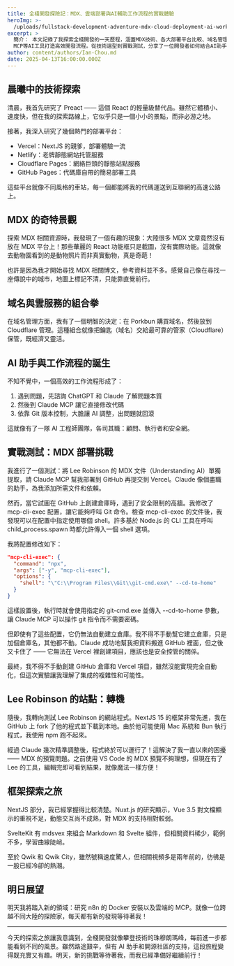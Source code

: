 ```yaml
---
title: 全棧開發探險記：MDX、雲端部署與AI輔助工作流程的實戰體驗
heroImg: >-
  /uploads/fullstack-development-adventure-mdx-cloud-deployment-ai-workflow-experience.png
excerpt: >
  簡介： 本文記錄了我探索全棧開發的一天歷程，涵蓋MDX技術、各大部署平台比較、域名管理策略，以及如何利用Claude
  MCP等AI工具打造高效開發流程。從技術選型到實戰測試，分享了一位開發者如何結合AI助手與Git版本控制，勇敢嘗試新技術的真實體驗。無論你是前端開發者還是全棧愛好者，這篇探險日記都能給你帶來實用的工作流程啟發。
author: content/authors/Ian-Chou.md
date: 2025-04-13T16:00:00.000Z
---
```


## 晨曦中的技術探索

清晨，我首先研究了 Preact —— 這個 React 的輕量級替代品。雖然它體積小、速度快，但在我的探索路線上，它似乎只是一個小小的景點，而非必游之地。

接著，我深入研究了幾個熱門的部署平台：

- Vercel：NextJS 的親爹，部署體驗一流
- Netlify：老牌靜態網站托管服務
- Cloudflare Pages：網絡巨頭的靜態站點服務
- GitHub Pages：代碼庫自帶的簡易部署工具

這些平台就像不同風格的車站，每一個都能將我的代碼運送到互聯網的高速公路上。

## MDX 的奇特景觀

探索 MDX 相關資源時，我發現了一個有趣的現象：大陸很多 MDX 文章竟然沒有放在 MDX 平台上！那些華麗的 React 功能框只是截圖，沒有實際功能。這就像去動物園看到的是動物照片而非真實動物，真是奇葩！

也許是因為我才開始尋找 MDX 相關博文，參考資料並不多。感覺自己像在尋找一座傳說中的城市，地圖上標記不清，只能靠直覺前行。

## 域名與雲服務的組合拳

在域名管理方面，我有了一個明智的決定：在 Porkbun 購買域名，然後放到 Cloudflare 管理。這種組合就像把鑰匙（域名）交給最可靠的管家（Cloudflare）保管，既經濟又靈活。

## AI 助手與工作流程的誕生

不知不覺中，一個高效的工作流程形成了：

1. 遇到問題，先諮詢 ChatGPT 和 Claude 了解問題本質
2. 然後到 Claude MCP 讓它直接修改代碼
3. 依靠 Git 版本控制，大膽讓 AI 調整，出問題就回滾

這就像有了一隊 AI 工程師團隊，各司其職：顧問、執行者和安全網。

## 實戰測試：MDX 部署挑戰

我進行了一個測試：將 Lee Robinson 的 MDX 文件（Understanding AI）單獨提取，請 Claude MCP 幫我部署到 GitHub 再提交到 Vercel。Claude 像個盡職的助手，為我添加所需文件和依賴。

然而，當它試圖在 GitHub 上創建倉庫時，遇到了安全限制的高牆。我修改了 mcp-cli-exec 配置，讓它能夠呼叫 Git 命令。檢查 mcp-cli-exec 的文件後，我發現可以在配置中指定使用哪個 shell。許多基於 Node.js 的 CLI 工具在呼叫 child_process.spawn 時都允許傳入一個 shell 選項。

我將配置修改如下：

```json
"mcp-cli-exec": {
  "command": "npx",
  "args": ["-y", "mcp-cli-exec"],
  "options": {
    "shell": "\"C:\\Program Files\\Git\\git-cmd.exe\" --cd-to-home"
  }
}
```

這樣設置後，執行時就會使用指定的 git-cmd.exe 並傳入 --cd-to-home 參數，讓 Claude MCP 可以操作 git 指令而不需要密碼。

但即使有了這些配置，它仍無法自動建立倉庫。我不得不手動幫它建立倉庫，只是加個倉庫名，其他都不動。Claude 成功地幫我把資料搬進 GitHub 裡面，但之後又卡住了 —— 它無法在 Vercel 裡創建項目，應該也是安全控管的關係。

最終，我不得不手動創建 GitHub 倉庫和 Vercel 項目，雖然沒能實現完全自動化，但這次實驗讓我理解了集成的複雜性和可能性。

## Lee Robinson 的站點：轉機

隨後，我轉向測試 Lee Robinson 的網站程式。NextJS 15 的框架非常先進，我在 GitHub 上 fork 了他的程式並下載到本地。由於他可能使用 Mac 系統和 Bun 執行程式，我使用 npm 跑不起來。

經過 Claude 幾次精準調整後，程式終於可以運行了！這解決了我一直以來的困擾 —— MDX 的預覽問題。之前使用 VS Code 的 MDX 預覽不夠理想，但現在有了 Lee 的工具，編輯完即可看到結果，就像魔法一樣方便！

## 框架探索之旅

NextJS 部分，我已經掌握得比較清楚。Nuxt.js 的研究顯示，Vue 3.5 對文檔顯示的重視不足，動態交互尚不成熟，對 MDX 的支持相對較弱。

SvelteKit 有 mdsvex 來組合 Markdown 和 Svelte 組件，但相關資料稀少，範例不多，學習曲線陡峭。

至於 Qwik 和 Qwik City，雖然號稱速度驚人，但相關視頻多是兩年前的，彷彿是一股已經冷卻的熱潮。

## 明日展望

明天我將踏入新的領域：研究 n8n 的 Docker 安裝以及雲端的 MCP。就像一位跨越不同大陸的探險家，每天都有新的發現等待著我！

---

今天的探索之旅讓我意識到，全棧開發就像攀登技術的珠穆朗瑪峰，每前進一步都能看到不同的風景。雖然路途艱辛，但有 AI 助手和開源社區的支持，這段旅程變得既充實又有趣。明天，新的挑戰等待著我，而我已經準備好繼續前行！
